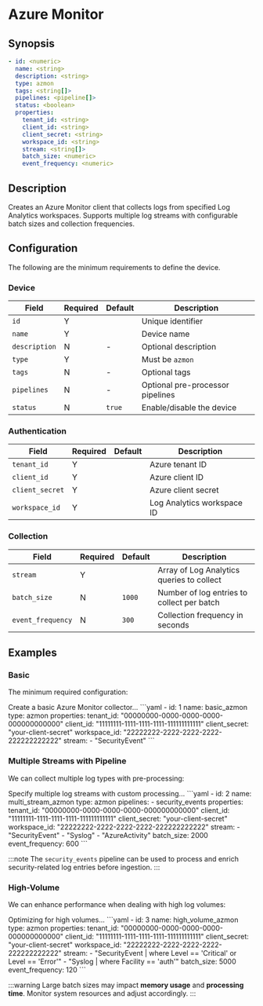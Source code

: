 # Azure Monitor

## Synopsis

```yaml
- id: <numeric>
  name: <string>
  description: <string>
  type: azmon
  tags: <string[]>
  pipelines: <pipeline[]>
  status: <boolean>
  properties:
    tenant_id: <string>
    client_id: <string>
    client_secret: <string>
    workspace_id: <string>
    stream: <string[]>
    batch_size: <numeric>
    event_frequency: <numeric>
```

## Description

Creates an Azure Monitor client that collects logs from specified Log Analytics workspaces. Supports multiple log streams with configurable batch sizes and collection frequencies.

## Configuration

The following are the minimum requirements to define the device.

### Device

|Field|Required|Default|Description|
|---|---|---|---|
|`id`|Y||Unique identifier|
|`name`|Y||Device name|
|`description`|N|-|Optional description|
|`type`|Y||Must be `azmon`|
|`tags`|N|-|Optional tags|
|`pipelines`|N|-|Optional pre-processor pipelines|
|`status`|N|`true`|Enable/disable the device|

### Authentication

|Field|Required|Default|Description|
|---|---|---|---|
|`tenant_id`|Y||Azure tenant ID|
|`client_id`|Y||Azure client ID|
|`client_secret`|Y||Azure client secret|
|`workspace_id`|Y||Log Analytics workspace ID|

### Collection

|Field|Required|Default|Description|
|---|---|---|---|
|`stream`|Y||Array of Log Analytics queries to collect|
|`batch_size`|N|`1000`|Number of log entries to collect per batch|
|`event_frequency`|N|`300`|Collection frequency in seconds|

## Examples

### Basic

The minimum required configuration:

<ExampleGrid>
  <CommentCol>
    Create a basic Azure Monitor collector...
  </CommentCol>
  <CodeCol>
    ```yaml
    - id: 1
      name: basic_azmon
      type: azmon
      properties:
        tenant_id: "00000000-0000-0000-0000-000000000000"
        client_id: "11111111-1111-1111-1111-111111111111"
        client_secret: "your-client-secret"
        workspace_id: "22222222-2222-2222-2222-222222222222"
        stream:
          - "SecurityEvent"
    ```
  </CodeCol>
</ExampleGrid>

### Multiple Streams with Pipeline

We can collect multiple log types with pre-processing:

<ExampleGrid>
  <CommentCol>
    Specify multiple log streams with custom processing...
  </CommentCol>
  <CodeCol>
    ```yaml
    - id: 2
      name: multi_stream_azmon
      type: azmon
      pipelines:
        - security_events
      properties:
        tenant_id: "00000000-0000-0000-0000-000000000000"
        client_id: "11111111-1111-1111-1111-111111111111"
        client_secret: "your-client-secret"
        workspace_id: "22222222-2222-2222-2222-222222222222"
        stream:
          - "SecurityEvent"
          - "Syslog"
          - "AzureActivity"
        batch_size: 2000
        event_frequency: 600
    ```
  </CodeCol>
</ExampleGrid>

:::note
The `security_events` pipeline can be used to process and enrich security-related log entries before ingestion.
:::

### High-Volume

We can enhance performance when dealing with high log volumes:

<ExampleGrid>
  <CommentCol>
    Optimizing for high volumes...
  </CommentCol>
  <CodeCol>
    ```yaml
    - id: 3
      name: high_volume_azmon
      type: azmon
      properties:
        tenant_id: "00000000-0000-0000-0000-000000000000"
        client_id: "11111111-1111-1111-1111-111111111111"
        client_secret: "your-client-secret"
        workspace_id: "22222222-2222-2222-2222-222222222222"
        stream:
          - "SecurityEvent | where Level == 'Critical' or Level == 'Error'"
          - "Syslog | where Facility == 'auth'"
        batch_size: 5000
        event_frequency: 120
    ```
  </CodeCol>
</ExampleGrid>

:::warning
Large batch sizes may impact **memory usage** and **processing time**. Monitor system resources and adjust accordingly.
:::
